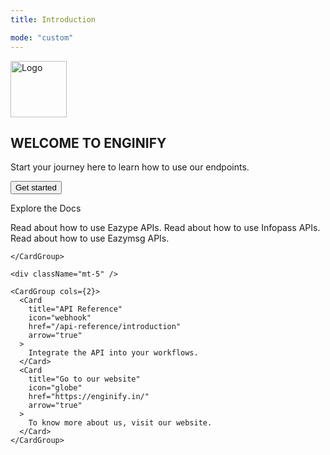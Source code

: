 ---
title: Introduction

mode: "custom"
---

<div 
  style={{
    height: '350px',
    display: 'flex',
    alignItems: 'center',
    justifyContent: 'center',
    textAlign: 'center',
    backgroundColor: '#000000',
    color: 'white'
  }}
>
  <div
    style={{
      display: 'flex',
      flexDirection: 'column',
      alignItems: 'center',
      gap: '10px'
    }}
  >
    <img src="/logo/download.png" alt="Logo" width="90" style={{ display: 'block' }} />
    <h2 style={{ margin: 0, fontSize: '28px' }}>WELCOME TO ENGINIFY</h2>
    <p style={{ margin: 0, fontSize: '18px' }}>
      Start your journey here to learn how to use our endpoints.
    </p>
    <a href="/api-reference\introduction" style={{ textDecoration: 'none' }}>
    <button
      style={{
        padding: '10px 20px',
        backgroundColor: '#cafc81',
        color: 'black',
        border: 'none',
        borderRadius: '4px',
        fontSize: '16px',
        cursor: 'pointer',
        marginTop: '10px'
      }}
    >
      Get started
    </button>
    </a>
  </div>
</div>

<p className="text-center mt-28 mb-7 text-[20px] text-[#000000] dark:text-white">
  Explore the Docs
</p>


<div className="flex justify-center mb-10">
  <div className="w-full max-w-5xl px-4">
    <CardGroup cols={3}>
      <Card
        title="Eazype"
        icon="play"
        href="/docs/eazype-docs/introduction"
        arrow="true"
      >
      Read about how to use Eazype APIs.
      </Card>
      <Card
        title="Infopass"
        icon="play"
        href="/docs/infopass-docs/introduction"
        arrow="true"
      >
        Read about how to use Infopass APIs.
      </Card>
      <Card
        title="Eazymsg"
        icon="play"
        href="/docs/eazymsg-docs/introduction"
        arrow="true"
      >
       Read about how to use Eazymsg APIs.
      </Card>
      
    </CardGroup>

    <div className="mt-5" />

    <CardGroup cols={2}>
      <Card
        title="API Reference"
        icon="webhook"
        href="/api-reference/introduction"
        arrow="true"
      >
        Integrate the API into your workflows.
      </Card>
      <Card
        title="Go to our website"
        icon="globe"
        href="https://enginify.in/"
        arrow="true"
      >
        To know more about us, visit our website.
      </Card>
    </CardGroup>
  </div>
</div>

